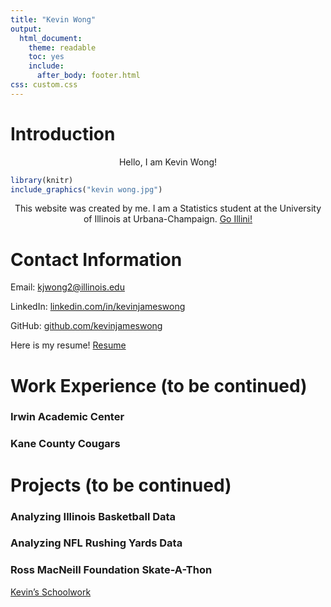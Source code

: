 ```yaml
---
title: "Kevin Wong"
output:
  html_document:
    theme: readable
    toc: yes
    include:
      after_body: footer.html
css: custom.css
---
```


# Introduction

<center>Hello, I am Kevin Wong!</center>

```r
library(knitr)
include_graphics("kevin wong.jpg")
```

<center>This website was created by me. I am a Statistics student at the University of Illinois at Urbana-Champaign. [Go Illini!](https://fightingillini.com){target="_blank"}</center>

# Contact Information

Email: <kjwong2@illinois.edu> 

LinkedIn: [linkedin.com/in/kevinjameswong](https://www.linkedin.com/in/kevinjameswong/){target="_blank"} 

GitHub: [github.com/kevinjameswong](https://github.com/kevinjameswong){target="_blank"}

Here is my resume! [Resume](Kevin Wong Resume)  

# Work Experience (to be continued)

### Irwin Academic Center  
### Kane County Cougars

# Projects (to be continued)

### Analyzing Illinois Basketball Data
### Analyzing NFL Rushing Yards Data
### Ross MacNeill Foundation Skate-A-Thon

[Kevin's Schoolwork](schoolwork.html){target="_blank"}